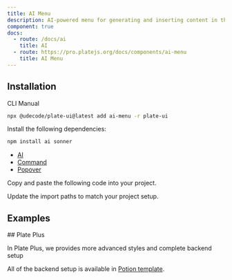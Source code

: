 ```yaml
---
title: AI Menu
description: AI-powered menu for generating and inserting content in the editor.
component: true
docs:
  - route: /docs/ai
    title: AI
  - route: https://pro.platejs.org/docs/components/ai-menu
    title: AI Menu
---
```


## Installation

<Tabs defaultValue="cli">

<TabsList>
<TabsTrigger value="cli">CLI</TabsTrigger>
<TabsTrigger value="manual">Manual</TabsTrigger>
</TabsList>
<TabsContent value="cli">

```bash
npx @udecode/plate-ui@latest add ai-menu -r plate-ui
```

</TabsContent>

<TabsContent value="manual">

<Steps>

<Step>

Install the following dependencies:

```bash
npm install ai sonner
```

- [AI](/docs/ai)
- [Command](/docs/components/command)
- [Popover](/docs/components/popover)


</Step>

<Step>

Copy and paste the following code into your project.

</Step>

<ComponentSource src="../../templates/plate-playground-template/src/components/plate-ui/ai-menu.tsx" />
<ComponentSource src="../../templates/plate-playground-template/src/components/plate-ui/ai-menu-items.tsx" />
  
<Step>

Update the import paths to match your project setup.

</Step>

</Steps>

</TabsContent>

</Tabs>

## Examples

<ComponentPreview name="playground-demo" id="copilot" />

<ComponentSource src="../../templates/plate-playground-template/src/components/plate-ui/ai-menu.tsx" />
<ComponentSource src="../../templates/plate-playground-template/src/components/plate-ui/ai-menu-items.tsx" />
## Plate Plus

In Plate Plus, we provides more advanced styles and complete backend setup

All of the backend setup is available in [Potion template](https://pro.platejs.org/docs/templates/potion).

<ComponentPreviewPro
  name="pro-iframe-demo"
  id="pro-ai"
  component="ai"
/>
